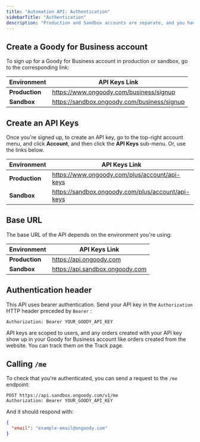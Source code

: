 ```yaml
---
title: "Automation API: Authentication"
sidebarTitle: "Authentication"
description: "Production and Sandbox accounts are separate, and you have different API keys for each environment for isolation."
---
```


## Create a Goody for Business account

To sign up for a Goody for Business account in production or sandbox, go to the corresponding link:

| Environment    | API Keys Link                               |
| -------------- | ------------------------------------------- |
| **Production** | https://www.ongoody.com/business/signup     |
| **Sandbox**    | https://sandbox.ongoody.com/business/signup |

## Create an API Keys

Once you're signed up, to create an API key, go to the top-right account menu, and click **Account**, and then click the **API Keys** sub-menu. Or, use the links below.

| Environment    | API Keys Link                                     |
| -------------- | ------------------------------------------------- |
| **Production** | https://www.ongoody.com/plus/account/api-keys     |
| **Sandbox**    | https://sandbox.ongoody.com/plus/account/api-keys |

## Base URL

The base URL of the API depends on the environment you're using:

| Environment    | API Keys Link                   |
| -------------- | ------------------------------- |
| **Production** | https://api.ongoody.com         |
| **Sandbox**    | https://api.sandbox.ongoody.com |

## Authentication header

This API uses bearer authentication. Send your API key in the `Authorization` HTTP header preceded by `Bearer` :

```
Authorization: Bearer YOUR_GOODY_API_KEY
```

API keys are scoped to users, and any orders created with your API key show up in your Goody for Business account like orders created from the website. You can track them on the Track page.

## Calling `/me`

To check that you're authenticated, you can send a request to the `/me` endpoint:

```
POST https://api.sandbox.ongoody.com/v1/me
Authorization: Bearer YOUR_GOODY_API_KEY
```

And it should respond with:

```json
{
  "email": "example-email@ongoody.com"
}
```
